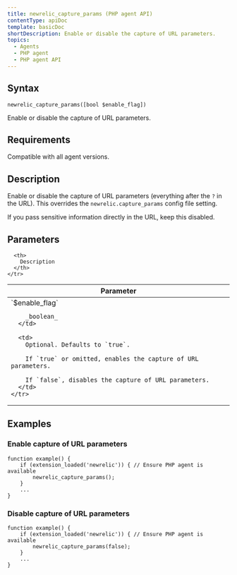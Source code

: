```yaml
---
title: newrelic_capture_params (PHP agent API)
contentType: apiDoc
template: basicDoc
shortDescription: Enable or disable the capture of URL parameters.
topics:
  - Agents
  - PHP agent
  - PHP agent API
---
```


## Syntax

```
newrelic_capture_params([bool $enable_flag])
```

Enable or disable the capture of URL parameters.

## Requirements

Compatible with all agent versions.

## Description

Enable or disable the capture of URL parameters (everything after the `?` in the URL). This overrides the `newrelic.capture_params` config file setting.

<Callout variant="important">
  If you pass sensitive information directly in the URL, keep this disabled.
</Callout>

## Parameters

<Table>
  <thead>
    <tr>
      <th width="25%">
        Parameter
      </th>

      <th>
        Description
      </th>
    </tr>
  </thead>

  <tbody>
    <tr>
      <td>
        `$enable_flag`

        _boolean_
      </td>

      <td>
        Optional. Defaults to `true`.

        If `true` or omitted, enables the capture of URL parameters.

        If `false`, disables the capture of URL parameters.
      </td>
    </tr>
  </tbody>
</Table>

## Examples

### Enable capture of URL parameters

```
function example() {
    if (extension_loaded('newrelic')) { // Ensure PHP agent is available
	    newrelic_capture_params();
   	}
    ...
}
```

### Disable capture of URL parameters

```
function example() {
    if (extension_loaded('newrelic')) { // Ensure PHP agent is available
	    newrelic_capture_params(false);
    }
    ...
}
```
